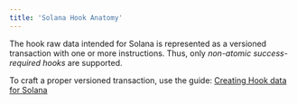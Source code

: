 ```yaml
---
title: 'Solana Hook Anatomy'
---
```


The hook raw data intended for Solana is represented as a versioned transaction with one or more instructions. Thus, only *non-atomic success-required
hooks* are supported.

To craft a proper versioned transaction, use the guide: [Creating Hook data for
Solana](https://docs.debridge.finance/dln-the-debridge-liquidity-network-protocol/integration-guidelines/interacting-with-the-api/integrating-debridge-hooks/creating-hook-data-for-solana)